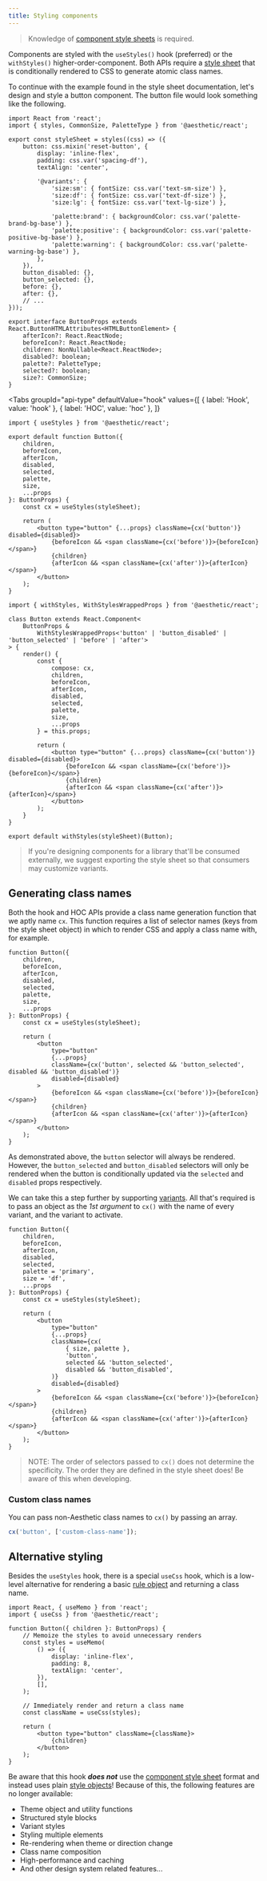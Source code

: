 ```yaml
---
title: Styling components
---
```



> Knowledge of [component style sheets](../dev/css-in-js/style-sheets/components.mdx) is required.

Components are styled with the `useStyles()` hook (preferred) or the `withStyles()`
higher-order-component. Both APIs require a
[style sheet](../dev/css-in-js/style-sheets/components.mdx) that is conditionally rendered to CSS to
generate atomic class names.

To continue with the example found in the style sheet documentation, let's design and style a button
component. The button file would look something like the following.

```tsx {4}
import React from 'react';
import { styles, CommonSize, PaletteType } from '@aesthetic/react';

export const styleSheet = styles((css) => ({
	button: css.mixin('reset-button', {
		display: 'inline-flex',
		padding: css.var('spacing-df'),
		textAlign: 'center',

		'@variants': {
			'size:sm': { fontSize: css.var('text-sm-size') },
			'size:df': { fontSize: css.var('text-df-size') },
			'size:lg': { fontSize: css.var('text-lg-size') },

			'palette:brand': { backgroundColor: css.var('palette-brand-bg-base') },
			'palette:positive': { backgroundColor: css.var('palette-positive-bg-base') },
			'palette:warning': { backgroundColor: css.var('palette-warning-bg-base') },
		},
	}),
	button_disabled: {},
	button_selected: {},
	before: {},
	after: {},
	// ...
}));

export interface ButtonProps extends React.ButtonHTMLAttributes<HTMLButtonElement> {
	afterIcon?: React.ReactNode;
	beforeIcon?: React.ReactNode;
	children: NonNullable<React.ReactNode>;
	disabled?: boolean;
	palette?: PaletteType;
	selected?: boolean;
	size?: CommonSize;
}
```

<Tabs
  groupId="api-type"
  defaultValue="hook"
  values={[
    { label: 'Hook', value: 'hook' },
    { label: 'HOC', value: 'hoc' },
  ]}
>
  <TabItem value="hook">

```tsx {13}
import { useStyles } from '@aesthetic/react';

export default function Button({
	children,
	beforeIcon,
	afterIcon,
	disabled,
	selected,
	palette,
	size,
	...props
}: ButtonProps) {
	const cx = useStyles(styleSheet);

	return (
		<button type="button" {...props} className={cx('button')} disabled={disabled}>
			{beforeIcon && <span className={cx('before')}>{beforeIcon}</span>}
			{children}
			{afterIcon && <span className={cx('after')}>{afterIcon}</span>}
		</button>
	);
}
```

  </TabItem>
  <TabItem value="hoc">

```tsx {9}
import { withStyles, WithStylesWrappedProps } from '@aesthetic/react';

class Button extends React.Component<
	ButtonProps &
		WithStylesWrappedProps<'button' | 'button_disabled' | 'button_selected' | 'before' | 'after'>
> {
	render() {
		const {
			compose: cx,
			children,
			beforeIcon,
			afterIcon,
			disabled,
			selected,
			palette,
			size,
			...props
		} = this.props;

		return (
			<button type="button" {...props} className={cx('button')} disabled={disabled}>
				{beforeIcon && <span className={cx('before')}>{beforeIcon}</span>}
				{children}
				{afterIcon && <span className={cx('after')}>{afterIcon}</span>}
			</button>
		);
	}
}

export default withStyles(styleSheet)(Button);
```

  </TabItem>
</Tabs>

> If you're designing components for a library that'll be consumed externally, we suggest exporting
> the style sheet so that consumers may customize variants.

## Generating class names

Both the hook and HOC APIs provide a class name generation function that we aptly name `cx`. This
function requires a list of selector names (keys from the style sheet object) in which to render CSS
and apply a class name with, for example.

```tsx {11,17,20,22}
function Button({
	children,
	beforeIcon,
	afterIcon,
	disabled,
	selected,
	palette,
	size,
	...props
}: ButtonProps) {
	const cx = useStyles(styleSheet);

	return (
		<button
			type="button"
			{...props}
			className={cx('button', selected && 'button_selected', disabled && 'button_disabled')}
			disabled={disabled}
		>
			{beforeIcon && <span className={cx('before')}>{beforeIcon}</span>}
			{children}
			{afterIcon && <span className={cx('after')}>{afterIcon}</span>}
		</button>
	);
}
```

As demonstrated above, the `button` selector will always be rendered. However, the `button_selected`
and `button_disabled` selectors will only be rendered when the button is conditionally updated via
the `selected` and `disabled` props respectively.

We can take this a step further by supporting
[variants](../dev/css-in-js/style-sheets/components.mdx#variants). All that's required is to pass an
object as the _1st argument_ to `cx()` with the name of every variant, and the variant to activate.

```tsx {7,8,11,17-22}
function Button({
	children,
	beforeIcon,
	afterIcon,
	disabled,
	selected,
	palette = 'primary',
	size = 'df',
	...props
}: ButtonProps) {
	const cx = useStyles(styleSheet);

	return (
		<button
			type="button"
			{...props}
			className={cx(
				{ size, palette },
				'button',
				selected && 'button_selected',
				disabled && 'button_disabled',
			)}
			disabled={disabled}
		>
			{beforeIcon && <span className={cx('before')}>{beforeIcon}</span>}
			{children}
			{afterIcon && <span className={cx('after')}>{afterIcon}</span>}
		</button>
	);
}
```

> NOTE: The order of selectors passed to `cx()` does not determine the specificity. The order they
> are defined in the style sheet does! Be aware of this when developing.

### Custom class names

You can pass non-Aesthetic class names to `cx()` by passing an array.

```ts
cx('button', ['custom-class-name']);
```

## Alternative styling

Besides the `useStyles` hook, there is a special `useCss` hook, which is a low-level alternative for
rendering a basic [rule object](../packages/style/concepts.md#styles) and returning a class name.

```tsx
import React, { useMemo } from 'react';
import { useCss } from '@aesthetic/react';

function Button({ children }: ButtonProps) {
	// Memoize the styles to avoid unnecessary renders
	const styles = useMemo(
		() => ({
			display: 'inline-flex',
			padding: 8,
			textAlign: 'center',
		}),
		[],
	);

	// Immediately render and return a class name
	const className = useCss(styles);

	return (
		<button type="button" className={className}>
			{children}
		</button>
	);
}
```

Be aware that this hook _**does not**_ use the
[component style sheet](../dev/css-in-js/style-sheets/components.mdx) format and instead uses plain
[style objects](../packages/style/concepts.md#styles)! Because of this, the following features are
no longer available:

- Theme object and utility functions
- Structured style blocks
- Variant styles
- Styling multiple elements
- Re-rendering when theme or direction change
- Class name composition
- High-performance and caching
- And other design system related features...
